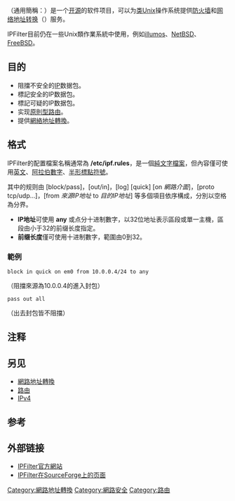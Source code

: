 {{noteTA
|G1=IT
}}
{{About|类Unix上的IPFilter项目|P2P软件和部分防火墙的IP过滤功能|IPFilter (P2P)}}
{{Infobox Software
 |name = IPFilter（ipf）
 |logo =
 |caption =
 |screenshot =
 |developer = Darren Reed
 |latest_release_version = 5.1.2
 |latest_release_date = 2012年7月22日
 |operating_system = [[FreeBSD|FreeBSD]]、[[NetBSD|NetBSD]]、[[OpenBSD|OpenBSD]]、[[Solaris_(操作系统)|Solaris]]、[[Linux|Linux]]、[[HP-UX|HP-UX]]等
 |genre = 过滤包
 |license = 版本4.1.35以及5.1.1之前：自己的协议，自从版本4.1.35以及5.1.1：[[GNU_GPL|GNU GPL]] v2{{NoteTag|具体的许可文本可在其源码目录的“IPFILTER.LICENCE”文件中找到。作者在稍后也为[[FreeBSD|FreeBSD]]计划以原有的许可协议许可了版本5.1.2<ref>{{cite web|url=https://svnweb.freebsd.org/base?view=revision&revision=254219|title=FreeBSD base Revision 254219|accessdate=2020年6月8日|archive-date=2020年5月7日|archive-url=https://web.archive.org/web/20200507172745/https://svnweb.freebsd.org/base?view=revision|dead-url=no}}</ref>。}}
 |website = [https://www.phildev.net/ipf/  https://www.phildev.net/ipf/]
}}
'''{{lang|en|IPFilter}}'''（通用簡稱：{{lang|en|ipf}}）是一个[[开源软件|开源]]的软件项目，可以为[[类Unix|类Unix]]操作系统提供[[防火墙|防火墙]]和[[网络地址转换|网络地址转换]]（{{lang|en|NAT}}）服务。

IPFilter目前仍在一些Unix類作業系統中使用，例如[[illumos|illumos]]、[[NetBSD|NetBSD]]、[[FreeBSD|FreeBSD]]。


==目的==
* 阻擋不安全的[[网际协议|IP]]数据包。
* 標記安全的IP数据包。
* 標記可疑的IP数据包。
* 实现[[原則型路由|原則型路由]]。
* 提供[[網絡地址轉換|網絡地址轉換]]。

==格式==
IPFilter的配置檔案名稱通常為 '''/etc/ipf.rules'''，是一個[[純文字檔案|純文字檔案]]，但內容僅可使用[[英文|英文]]、[[阿拉伯數字|阿拉伯數字]]、[[半形|半形]][[標點符號|標點符號]]。

其中的规则由 [block/pass]，[out/in]，[log] [quick] [on ''網路介面'']，[proto tcp/udp...]，[from ''來源IP地址'' to ''目的IP地址''] 等多個項目依序構成，分別以空格為分界。
*'''IP地址'''可使用 '''any''' 或点分十进制數字，以32位地址表示區段或單一主機，區段由小于32的前缀长度指定。
*'''前缀长度'''僅可使用十进制數字，範圍由0到32。

===範例===
<pre>block in quick on em0 from 10.0.0.4/24 to any</pre>
（阻擋來源為10.0.0.4的進入封包）
<pre>pass out all</pre>
（出去封包皆不阻擋）

== 注释 ==
{{NoteFoot}}

==另见==
*[[網路地址轉換|網路地址轉換]]
*[[路由|路由]]
*[[IPv4|IPv4]]

==参考==
{{reflist}}

== 外部链接 ==
* [http://coombs.anu.edu.au/~avalon/ IPFilter官方網站]{{Wayback|url=http://coombs.anu.edu.au/~avalon/ |date=20101207144824 }}
* [https://sourceforge.net/projects/ipfilter/ IPFilter在SourceForge上的页面]{{Wayback|url=https://sourceforge.net/projects/ipfilter/ |date=20200625215231 }}

[[Category:網路地址轉換|Category:網路地址轉換]]
[[Category:網路安全|Category:網路安全]]
[[Category:路由|Category:路由]]